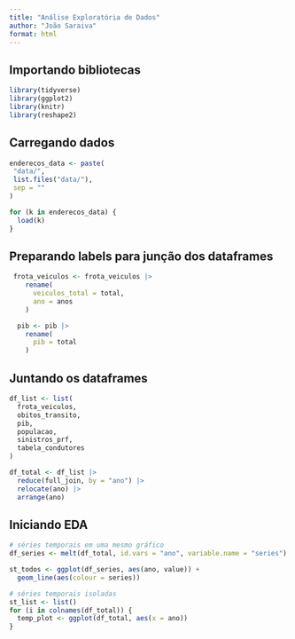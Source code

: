```yaml
---
title: "Análise Exploratória de Dados"
author: "João Saraiva"
format: html
---
```


## Importando bibliotecas

```r
library(tidyverse)
library(ggplot2)
library(knitr)
library(reshape2)
```

## Carregando dados

```r
enderecos_data <- paste(
 "data/",
 list.files("data/"),
 sep = ""
)

for (k in enderecos_data) {
  load(k)
}
```

## Preparando labels para junção dos dataframes

```r
 frota_veiculos <- frota_veiculos |> 
    rename(
      veiculos_total = total,
      ano = anos
    )

  pib <- pib |> 
    rename(
      pib = total
    )
```

## Juntando os dataframes

```r
df_list <- list(
  frota_veiculos,
  obitos_transito,
  pib,
  populacao,
  sinistros_prf,
  tabela_condutores
)

df_total <- df_list |> 
  reduce(full_join, by = "ano") |> 
  relocate(ano) |> 
  arrange(ano)
```

## Iniciando EDA

```r
# séries temporais em uma mesmo gráfico
df_series <- melt(df_total, id.vars = "ano", variable.name = "series")

st_todos <- ggplot(df_series, aes(ano, value)) +
  geom_line(aes(colour = series))

# séries temporais isoladas
st_list <- list()
for (i in colnames(df_total)) {
  temp_plot <- ggplot(df_total, aes(x = ano))
}
```